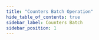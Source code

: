```yaml
---
title: "Counters Batch Operation"
hide_table_of_contents: true
sidebar_label: Counters Batch
sidebar_position: 1
---
```





<LanguageSwitcher supportedLanguages={supportedLanguages} />

<LanguageContent language="csharp">
   <CounterBatchCsharp />
</LanguageContent>

<LanguageContent language="java">
   <CounterBatchJava />
</LanguageContent>

<LanguageContent language="php">
   <CounterBatchPhp />
</LanguageContent>

<LanguageContent language="nodejs">
   <CounterBatchNodejs />
</LanguageContent>


<!---
### Operations
- [What are Operations](../../../client-api/operations/what-are-operations)
- [Get Counters Operation](../../../client-api/operations/counters/get-counters)


-->